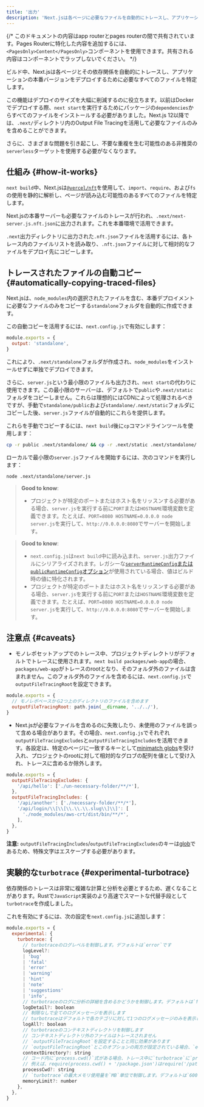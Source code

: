 ```yaml
---
title: '出力'
description: 'Next.jsは各ページに必要なファイルを自動的にトレースし、アプリケーションのデプロイを容易にします。その仕組みをここで学びましょう。'
---
```


{/* このドキュメントの内容はapp routerとpages routerの間で共有されています。Pages Routerに特化した内容を追加するには、`<PagesOnly>Content</PagesOnly>`コンポーネントを使用できます。共有される内容はコンポーネントでラップしないでください。 */}

ビルド中、Next.jsは各ページとその依存関係を自動的にトレースし、アプリケーションの本番バージョンをデプロイするために必要なすべてのファイルを特定します。

この機能はデプロイのサイズを大幅に削減するのに役立ちます。以前はDockerでデプロイする際、`next start`を実行するためにパッケージの`dependencies`からすべてのファイルをインストールする必要がありました。Next.js 12以降では、`.next/`ディレクトリ内のOutput File Tracingを活用して必要なファイルのみを含めることができます。

さらに、さまざまな問題を引き起こし、不要な重複を生む可能性のある非推奨の`serverless`ターゲットを使用する必要がなくなります。

## 仕組み {#how-it-works}

`next build`中、Next.jsは[`@vercel/nft`](https://github.com/vercel/nft)を使用して、`import`、`require`、および`fs`の使用を静的に解析し、ページが読み込む可能性のあるすべてのファイルを特定します。

Next.jsの本番サーバーも必要なファイルのトレースが行われ、`.next/next-server.js.nft.json`に出力されます。これを本番環境で活用できます。

`.next`出力ディレクトリに出力された`.nft.json`ファイルを活用するには、各トレース内のファイルリストを読み取り、`.nft.json`ファイルに対して相対的なファイルをデプロイ先にコピーします。

## トレースされたファイルの自動コピー {#automatically-copying-traced-files}

Next.jsは、`node_modules`内の選択されたファイルを含む、本番デプロイメントに必要なファイルのみをコピーする`standalone`フォルダを自動的に作成できます。

この自動コピーを活用するには、`next.config.js`で有効にします：

```js title="next.config.js"
module.exports = {
  output: 'standalone',
}
```

これにより、`.next/standalone`フォルダが作成され、`node_modules`をインストールせずに単独でデプロイできます。

さらに、`server.js`という最小限のファイルも出力され、`next start`の代わりに使用できます。この最小限のサーバーは、デフォルトで`public`や`.next/static`フォルダをコピーしません。これらは理想的にはCDNによって処理されるべきですが、手動で`standalone/public`および`standalone/.next/static`フォルダにコピーした後、`server.js`ファイルが自動的にこれらを提供します。

これらを手動でコピーするには、`next build`後に`cp`コマンドラインツールを使用します：

```bash title="Terminal"
cp -r public .next/standalone/ && cp -r .next/static .next/standalone/.next/
```

ローカルで最小限の`server.js`ファイルを開始するには、次のコマンドを実行します：

```bash title="Terminal"
node .next/standalone/server.js
```

<AppOnly>

> **Good to know**:
>
> - プロジェクトが特定のポートまたはホスト名をリッスンする必要がある場合、`server.js`を実行する前に`PORT`または`HOSTNAME`環境変数を定義できます。たとえば、`PORT=8080 HOSTNAME=0.0.0.0 node server.js`を実行して、`http://0.0.0.0:8080`でサーバーを開始します。

</AppOnly>

<PagesOnly>

> **Good to know**:
>
> - `next.config.js`は`next build`中に読み込まれ、`server.js`出力ファイルにシリアライズされます。レガシーな[`serverRuntimeConfig`または`publicRuntimeConfig`オプション](https://nextjs.org/docs/canary/pages/api-reference/config/next-config-js/runtime-configuration)が使用されている場合、値はビルド時の値に特化されます。
> - プロジェクトが特定のポートまたはホスト名をリッスンする必要がある場合、`server.js`を実行する前に`PORT`または`HOSTNAME`環境変数を定義できます。たとえば、`PORT=8080 HOSTNAME=0.0.0.0 node server.js`を実行して、`http://0.0.0.0:8080`でサーバーを開始します。

</PagesOnly>

## 注意点 {#caveats}

- モノレポセットアップでのトレース中、プロジェクトディレクトリがデフォルトでトレースに使用されます。`next build packages/web-app`の場合、`packages/web-app`がトレースのrootとなり、そのフォルダ外のファイルは含まれません。このフォルダ外のファイルを含めるには、`next.config.js`で`outputFileTracingRoot`を設定できます。

```js title="packages/web-app/next.config.js"
module.exports = {
  // モノレポベースから2つ上のディレクトリのファイルを含めます
  outputFileTracingRoot: path.join(__dirname, '../../'),
}
```

- Next.jsが必要なファイルを含めるのに失敗したり、未使用のファイルを誤って含める場合があります。その場合、`next.config.js`でそれぞれ`outputFileTracingExcludes`と`outputFileTracingIncludes`を活用できます。各設定は、特定のページに一致するキーとして[minimatch globs](https://www.npmjs.com/package/minimatch)を受け入れ、プロジェクトのrootに対して相対的なグロブの配列を値として受け入れ、トレースに含めるか除外します。

```js title="next.config.js"
module.exports = {
  outputFileTracingExcludes: {
    '/api/hello': ['./un-necessary-folder/**/*'],
  },
  outputFileTracingIncludes: {
    '/api/another': ['./necessary-folder/**/*'],
    '/api/login/\\[\\[\\.\\.\\.slug\\]\\]': [
      './node_modules/aws-crt/dist/bin/**/*',
    ],
  },
}
```

**注意:** `outputFileTracingIncludes`/`outputFileTracingExcludes`のキーは[glob](https://www.npmjs.com/package/picomatch#basic-globbing)であるため、特殊文字はエスケープする必要があります。

## 実験的な`turbotrace` {#experimental-turbotrace}

依存関係のトレースは非常に複雑な計算と分析を必要とするため、遅くなることがあります。Rustで`JavaScript`実装のより高速でスマートな代替手段として`turbotrace`を作成しました。

これを有効にするには、次の設定を`next.config.js`に追加します：

```js title="next.config.js"
module.exports = {
  experimental: {
    turbotrace: {
      // turbotraceのログレベルを制御します。デフォルトは`error`です
      logLevel?:
      | 'bug'
      | 'fatal'
      | 'error'
      | 'warning'
      | 'hint'
      | 'note'
      | 'suggestions'
      | 'info',
      // turbotraceのログに分析の詳細を含めるかどうかを制御します。デフォルトは`false`です
      logDetail?: boolean
      // 制限なしで全てのログメッセージを表示します
      // turbotraceはデフォルトで各カテゴリに対して1つのログメッセージのみを表示します
      logAll?: boolean
      // turbotraceのコンテキストディレクトリを制御します
      // コンテキストディレクトリ外のファイルはトレースされません
      // `outputFileTracingRoot`を設定することと同じ効果があります
      // `outputFileTracingRoot`とこのオプションの両方が設定されている場合、`experimental.turbotrace.contextDirectory`が使用されます
      contextDirectory?: string
      // コード内に`process.cwd()`式がある場合、トレース中に`turbotrace`に`process.cwd()`の値を伝えるためにこのオプションを設定できます。
      // 例えば、require(process.cwd() + '/package.json')はrequire('/path/to/cwd/package.json')としてトレースされます
      processCwd?: string
      // `turbotrace`の最大メモリ使用量を`MB`単位で制御します。デフォルトは`6000`です。
      memoryLimit?: number
    },
  },
}
```
